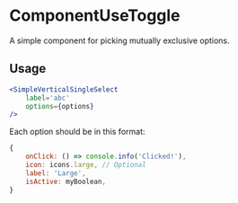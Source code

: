 # ComponentUseToggle

A simple component for picking mutually exclusive options.

## Usage

```jsx
<SimpleVerticalSingleSelect
	label='abc'
	options={options}
/>
```

Each option should be in this format:

```js
{
	onClick: () => console.info('Clicked!'),
	icon: icons.large, // Optional
	label: 'Large',
	isActive: myBoolean,
}
```
